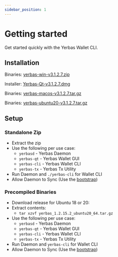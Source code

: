 ```yaml
---
sidebar_position: 1
---
```



# Getting started

Get started quickly with the Yerbas Wallet CLI.

## Installation

<Tabs>
  <TabItem value="windows" label="Windows" default>
    <p>Binaries: <a href="https://github.com/The-Yerbas-Endeavor/yerbas/releases/download/3.1.2.7/yerbas-win-v3.1.2.7.zip" class="button button--primary">yerbas-win-v3.1.2.7.zip</a></p>
  </TabItem>
  <TabItem value="mac" label="Mac" default>
    <p>Installer: <a href="https://github.com/The-Yerbas-Endeavor/yerbas/releases/download/3.1.2.7/Yerbas-Qt-v3.1.2.7.dmg" class="button button--primary">Yerbas-Qt-v3.1.2.7.dmg</a></p>
    <p>Binaries: <a href="https://github.com/The-Yerbas-Endeavor/yerbas/releases/download/3.1.2.7/yerbas-macos-v3.1.2.7.tar.gz" class="button button--primary">yerbas-macos-v3.1.2.7.tar.gz</a></p>
  </TabItem>
  <TabItem value="linux" label="Linux">
    <p>Binaries: <a href="https://github.com/The-Yerbas-Endeavor/yerbas/releases/download/3.1.2.7/yerbas-ubuntu20-v3.1.2.7.tar.gz" class="button button--primary">yerbas-ubuntu20-v3.1.2.7.tar.gz</a></p>
  </TabItem>
</Tabs>

## Setup

### Standalone Zip

- Extract the zip
- Use the following per use case:
  - `yerbasd` - Yerbas Daemon
  - `yerbas-qt` - Yerbas Wallet GUI
  - `yerbas-cli` - Yerbas Wallet CLI
  - `yerbas-tx` - Yerbas Tx Utility
- Run Daemon and `./yerbas-cli` for Wallet CLI
- Allow Daemon to Sync (Use the [bootstrap](/docs/wallet/bootstrap))

### Precompiled Binaries

- Download release for Ubuntu 18 or 20:
- Extract contents:
  - `tar xzvf yerbas_1.2.15.2_ubuntu20_64.tar.gz`
- Use the following per use case:
  - `yerbasd` - Yerbas Daemon
  - `yerbas-qt` - Yerbas Wallet GUI
  - `yerbas-cli` - Yerbas Wallet CLI
  - `yerbas-tx` - Yerbas Tx Utility
- Run Daemon and `yerbas-cli` for Wallet CLI
- Allow Daemon to Sync (Use the [bootstrap](/docs/wallet/bootstrap))
